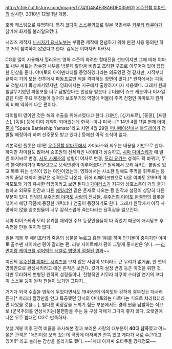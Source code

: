http://cfile7.uf.tistory.com/image/17741D484E38A6DF0359D1
[[우주전함 야마토]]의 실사판. 2010년 12월 1일 개봉.

호화 캐스팅으로 유명하다. 특히 [[코다이 스스무]]역으로 일본 국민배우 [[키무라 타쿠야]]가 참가해 화제를 불러일으켰다.

시리즈 제작자 [[니시자키 요시노부]]는 부활편 제작에 전념하기 위해 판권 사용 동의만 하고 거의 참여하지 않았다고 한다. 감독은 야마자키 타카시.

CG를 많이 사용해서 헐리우드 영화 수준의 화려한 함대전을 선보이지만 그에 비해 야마토 내부 세트는 잠수함 내부를 방불케 할만큼 비좁고 초라한 구조로 이루어져 있어 답답한 인상을 준다. 야마토의 아이덴티티를 증명하겠다라는 의도였던 것 같지만, 시작부터 끝까지 거의 모든 전투에서 파동포로만 적을 격파하는 장면이 많다.[* 원작에서는 파동포 첫발사가 목성에서였지만, 영화에서는 지구에서 출항하자마자 사용했다. 그래서 원래 필살무기였던 파동포를 너무 남발한다는 인상을 받는다 .] 더불어 쇼크 캐논이나 미사일같은 다른 주요 무장들이 철저히 보조무기의 역할에 머물러 주역 전함인 야마토가 원작의 비해 약하게 나온 편이다. 

타이틀이 영어인 것은 해외 수출을 위해서였다고 한다. [대만], [싱가포르], [홍콩], [프랑스], [독일] 등에 이미 계약이 되어있는데 한국--이나 미국--[* 14년 4월 11일 현재 [[아마존]]에 "Space Battleship Yamato"라고 치면 4월 29일 [[퍼니메이션]]에서 [[블루레이]]가 정발될 예정이라 하며 선주문도 받고 있다.] 등에선 아직 소식이 없다.

기본적인 플롯은 제1편 [[우주전함 야마토]]에서 가미라스와 싸우는 내용을 기반으로 한다. 하지만 차이점도 많아서 승조원의 전체적인 나이대가 상승하고, [[시마 다이스케]]가 애 딸린 아저씨로 변경, [[사도 사케조]]의 성별이 여자로 변경, [[모리 유키]]는 성격도 확 바뀌고, 무려 블랙타이거대 파일럿으로 보직변경이 이루어졌다.[* 원작에서 모리 유키는 붙임성 있고 톡톡 튀는 성격이 있는 여인이었는데, 영화에서는 사소한 일에도 주먹을 휘두르는 등 거의 끝날 때까지 불같은 성격으로 나온다. 뒤에 리메이크판으로 나온 야마토 2199의 야마모토와 거의 유사한 타입이라고 보면 된다.] [[가미라스]]가 지구와 상호소통이 거의 불가능하고 외모도 인간과 다른 [[에일리언]] 같은 존재로 나오는 등 원작과 설정이 상당히 다른 부분이 있다. [[안녕히 우주전함 야마토 사랑의 전사들]], [[우주전함 야마토 완결편]]의 플롯을 섞어서 해당 작품에 등장한 캐릭터나 연출이 등장하기도 한다. 그래서 원작에서 아직 사망하지 않을 승조원들이 너무 갑작스럽게 죽는다라는 당혹감을 일으킨다. 

시마 다이스케와 모리 유키를 제외한 주요 등장인물들이 다 죽었기 때문에 애시당초 후속편을 만들 여지가 없다.

일본 개봉 후 해리포터와 죽음의 성물을 누르고 흥행 1위를 하며 인기몰이 중이지만 야마토 골수팬 사이에선 평이 갈리는 편. 리뷰 사이트에서 평이 그렇게 좋지만은 않다. ~~[http://gomdol1012.egloos.com/tb/4955458 라면이랑 케이크를 섞어먹는 레벨로 병맛이 점철된 영화]~~

이전의 [[우주전함 야마토 시리즈]]를 보지 않은 사람이 보더라도 큰 무리가 없게끔, 한 편의 영화만으로 완성시키려고 애쓴 흔적은 보인다. 갖가지 설정 변경 등은 이것을 위한 것. 다만 무리하게 변형된 원작의 설정들이나, 전형적인 키무라 타쿠야 스타일 연기의 코다이 스스무 등이 원작 팬들이 보기엔 그다지...

거기다 외국 수출을 염두에 두었다면서도 1945년의 야마토와 강하게 결부짓는 대사라든지[* 차라리 절망만을 안고 특공했던 당시의 야마토와는 다르다는 식으로 처리했더라면 나았을 것을... ], 별다른 비장감을 느끼기 힘든 부분에서도 경례 씬을 남발하는 식으로 (군국주의를 연상시키는)불편함을 주는 등 구성 자체가 그다지 좋지 않다. 오랫만에 나온 우주 함대전 CG로 만족하자.

첫날 개봉 이후 관객 비율을 조사해본 결과 보러온 사람의 대부분이 '''40대 남자'''였고 어느 젊은 관객은 "애인이랑 보러 갔는데 극장에 아저씨만 잔뜩 있고 게다가 서로 수근대고 있어!!" 라고 놀라는 감상을 올리기도 했다. ~~1세대 아저씨 오타쿠들 강제정모~~
